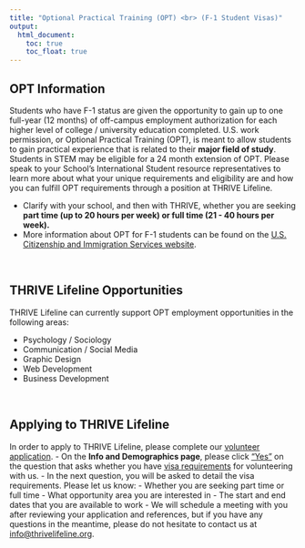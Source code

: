 ```yaml
---
title: "Optional Practical Training (OPT) <br> (F-1 Student Visas)"
output:
  html_document:
    toc: true
    toc_float: true
---
```



<!-- <i class="fas fa-hard-hat fa-3x" aria-hidden="true"></i> Under Construction! <i class="fas fa-hard-hat fa-3x" aria-hidden="true"></i> -->

## OPT Information
Students who have F-1 status are given the opportunity to gain up to one full-year (12 months) of off-campus employment authorization for each higher level of college / university education completed. U.S. work permission, or Optional Practical Training (OPT), is meant to allow students to gain practical experience that is related to their <b>major field of study</b>. Students in STEM may be eligible for a 24 month extension of OPT. Please speak to your School’s International Student resource representatives to learn more about what your unique requirements and eligibility are and how you can fulfill OPT requirements through a position at THRIVE Lifeline.

- Clarify with your school, and then with THRIVE, whether you are seeking <b>part time (up to 20 hours per week) or full time (21 - 40 hours per week).</b>
- More information about OPT for F-1 students can be found on the [U.S. Citizenship and Immigration Services website](https://www.uscis.gov/working-in-the-united-states/students-and-exchange-visitors/optional-practical-training-opt-for-f-1-students).

<br>

## THRIVE Lifeline Opportunities
THRIVE Lifeline can currently support OPT employment opportunities in the following areas:

- Psychology / Sociology
- Communication / Social Media
- Graphic Design
- Web Development
- Business Development

<br>

## Applying to THRIVE Lifeline
In order to apply to THRIVE Lifeline, please complete our [volunteer application](https://form.jotform.com/201655418668059). 
- On the <b>Info and Demographics page</b>, please click <u>“Yes”</u> on the question that asks whether you have <u>visa requirements</u> for volunteering with us.
- In the next question, you will be asked to detail the visa requirements. Please let us know:
  - Whether you are seeking part time or full time
  - What opportunity area you are interested in
  - The start and end dates that you are available to work
- We will schedule a meeting with you after reviewing your application and references, but if you have any questions in the meantime, please do not hesitate to contact us at <info@thrivelifeline.org>.
